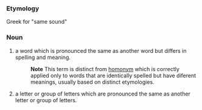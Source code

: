 ===Etymology===
Greek for "same sound"
===Noun===
#a word which is pronounced the same as another word but differs in spelling and meaning.
#:'''Note''' This term is distinct from [[homonym]] which is correctly applied only to words that are identically spelled but have diferent meanings, usually based on distinct etymologies.
#a letter or group of letters which are pronounced the same as another letter or group of letters.